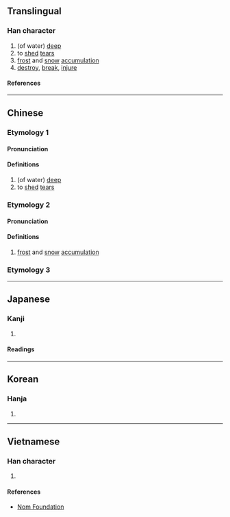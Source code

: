 {{character info/new}}
==Translingual==

===Han character===
{{Han char|rn=85|rad=水|as=11|sn=14|four=32114|canj=EUOG|ids=⿰氵崔}}

# (of water) [[deep]]
# to [[shed]] [[tear]]s
# [[frost]] and [[snow]] [[accumulation]]
# [[destroy]], [[break]], [[injure]]

====References====
{{Han ref|kx=0648.030|dkj=18183|dj=1058.010|hdz=31724.030|uh=6F3C}}

----

==Chinese==
{{zh-forms}}

===Etymology 1===
====Pronunciation====
{{zh-pron
|m=cuǐ
|c=ceoi4
|ma=
|cat=a,v
}}

====Definitions====
{{zh-hanzi}}

# (of water) [[deep]]
# to [[shed]] [[tear]]s

===Etymology 2===
====Pronunciation====
{{zh-pron
|m=cuī
|c=ceoi2
|mc=y
|oc=y
|ma=
|cat=n
}}

====Definitions====
{{zh-hanzi}}

# [[frost]] and [[snow]] [[accumulation]]

===Etymology 3===
{{zh-see|摧|v}}

----

==Japanese==

===Kanji===
{{ja-kanji|grade=|rs=水11}}

# {{defn|lang=ja|sort=水11}}

====Readings====
{{ja-readings
|on=さい, すい, ずい
|kun=ふかい
}}

----

==Korean==

===Hanja===
{{ko-hanja|hangeul=[[최]]|eumhun=|rv=choe|mr=ch'oe|y=choy}}

# {{defn|lang=ko|sort=水11}}

----

==Vietnamese==

===Han character===
{{vi-readings|rs=水11|reading=dồi, nhôi}}

# {{defn|lang=vi|sort=水11}}

====References====
*[http://nomfoundation.org/common/nom_details.php?codepoint=6f3c Nom Foundation]